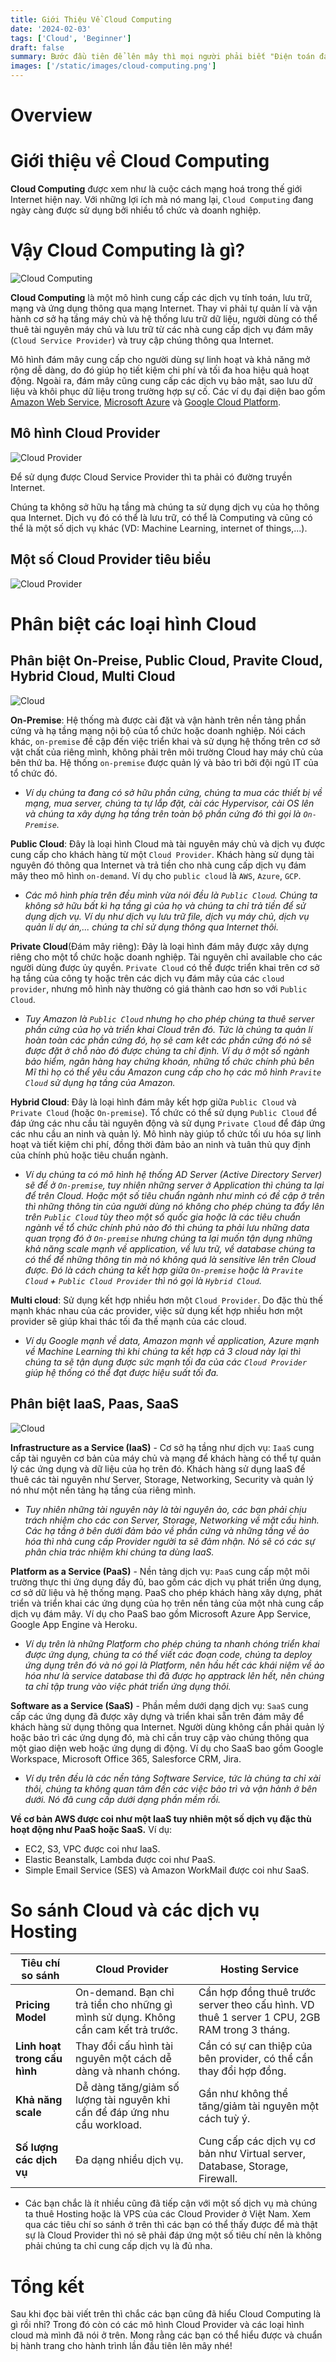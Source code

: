 ```yaml
---
title: Giới Thiệu Về Cloud Computing
date: '2024-02-03'
tags: ['Cloud', 'Beginner']
draft: false
summary: Bước đầu tiên để lên mây thì mọi người phải biết "Điện toán đám mây" là  gì?
images: ['/static/images/cloud-computing.png']
---
```


# Overview

<TOCInline toc={props.toc} exclude="Introduction" />

# Giới thiệu về Cloud Computing

**Cloud Computing** được xem như là cuộc cách mạng hoá trong thế giới Internet hiện nay. Với những lợi ích mà nó mang lại, `Cloud Computing` đang ngày càng được sử dụng bởi nhiều tổ chức và doanh nghiệp.

# Vậy Cloud Computing là gì?

![Cloud Computing](/static/images/cloud-computing.png)

**Cloud Computing** là một mô hình cung cấp các dịch vụ tính toán, lưu trữ, mạng và ứng dụng thông qua mạng Internet. Thay vi phải tự quản lí và vận hành cơ sở hạ tầng máy chủ và hệ thống lưu trữ dữ liệu, người dùng có thể thuê tài nguyên máy chủ và lưu trữ từ các nhà cung cấp dịch vụ đám mây (`Cloud Service Provider`) và truy cập chúng thông qua Internet.

Mô hình đám mây cung cấp cho người dùng sự linh hoạt và khả năng mở rộng dễ dàng, do đó giúp họ tiết kiệm chi phí và tối đa hoa hiệu quả hoạt động. Ngoài ra, đám mây cũng cung cấp các dịch vụ bảo mật, sao lưu dữ liệu và khôi phục dữ liệu trong trường hợp sự cố. Các ví dụ đại diện bao gồm [Amazon Web Service](https://aws.amazon.com/vi/?nc2=h_lg), [Microsoft Azure](https://azure.microsoft.com/en-us) và [Google Cloud Platform](https://cloud.google.com/).

## Mô hình Cloud Provider

![Cloud Provider](/static/images/mo-hinh-cloud-provider.png)

Để sử dụng được Cloud Service Provider thì ta phải có đường truyền Internet.

Chúng ta không sở hữu hạ tầng mà chúng ta sử dụng dịch vụ của họ thông qua Internet. Dịch vụ đó có thể là lưu trữ, có thể là Computing và cũng có thể là một số dịch vụ khác (VD: Machine Learning, internet of things,...).

## Một số Cloud Provider tiêu biểu

![Cloud Provider](/static/images/cloud-provider-tieu-bieu.png)

# Phân biệt các loại hình Cloud

## Phân biệt On-Preise, Public Cloud, Pravite Cloud, Hybrid Cloud, Multi Cloud

![Cloud](/static/images/loai-hinh-cloud.png)

**On-Premise**: Hệ thống mà được cài đặt và vận hành trên nền tảng
phần cứng và hạ tầng mạng nội bộ của tổ chức hoặc doanh nghiệp.
Nói cách khác, `on-premise` đề cập đến việc triển khai và sử dụng hệ
thống trên cơ sở vật chất của riêng mình, không phải trên môi trường
Cloud hay máy chủ của bên thứ ba. Hệ thống `on-premise` được quản
lý và bảo trì bởi đội ngũ IT của tổ chức đó.

- _Ví dụ chúng ta đang có sở hữu phần cứng, chúng ta mua các thiết bị về mạng, mua server, chúng ta tự lắp đặt, cài các Hypervisor, cài OS lên và chúng ta xây dựng
hạ tầng trên toàn bộ phần cứng đó thì gọi là `On-Premise`._


**Public Cloud**: Đây là loại hình Cloud mà tài nguyên máy chủ và dịch vụ
được cung cấp cho khách hàng từ một `Cloud Provider`. Khách hàng sử
dụng tài nguyên đó thông qua Internet và trả tiền cho nhà cung cấp
dịch vụ đám mây theo mô hình `on-demand`. Ví dụ cho `public cloud` là
`AWS`, `Azure`, `GCP`.

- _Các mô hình phía trên đều mình vừa nói đều là `Public Cloud`. Chúng ta không sở hữu bất kì hạ tầng gì của họ và chúng ta chỉ trả tiền
để sử dụng dịch vụ. Ví dụ như dịch vụ lưu trữ file, dịch vụ máy chủ, dịch vụ quản lí dự án,... chúng ta chỉ sử dụng thông qua Internet thôi._

**Private Cloud**(Đám mây riêng): Đây là loại hình đám mây được xây
dựng riêng cho một tổ chức hoặc doanh nghiệp. Tài nguyên chỉ
available cho các người dùng được ủy quyền. `Private Cloud` có thể
được triển khai trên cơ sở hạ tầng của công ty hoặc trên các dịch vụ
đám mây của các `cloud provider`, nhưng mô hình này thường có giá
thành cao hơn so với `Public Cloud`. 

- _Tuy Amazon là `Public Cloud` nhưng họ cho phép chúng ta thuê server phần cứng của họ và triển khai Cloud trên đó. Tức là chúng ta quản lí
hoàn toàn các phần cứng đó, họ sẽ cam kêt các phần cứng đó nó sẽ được đặt ở chỗ nào đó được chúng ta chỉ định. 
Ví dụ ở một số ngành bảo hiểm, ngân hàng hay chứng khoán, những tổ chức chính phủ bên Mĩ thì họ có thể yêu cầu Amazon cung cấp cho họ các mô hình `Pravite Cloud` sử dụng hạ tầng của Amazon._

**Hybrid Cloud**: Đây là loại hình đám mây kết hợp giữa `Public Cloud` và
`Private Cloud` (hoặc `On-premise`). Tổ chức có thể sử dụng `Public Cloud`
để đáp ứng các nhu cầu tài nguyên động và sử dụng `Private Cloud` để
đáp ứng các nhu cầu an ninh và quản lý. Mô hình này giúp tổ chức tối
ưu hóa sự linh hoạt và tiết kiệm chi phí, đồng thời đảm bảo an ninh
và tuân thủ quy định của chính phủ hoặc tiêu chuẩn ngành.

- _Ví dụ chúng ta có mô hình hệ thống AD Server (Active Directory Server) sẽ để ở `On-premise`, tuy nhiên những server 
ở Application thì chúng ta lại để trên Cloud. Hoặc một số tiêu chuẩn ngành như mình có đề cập ở trên thì những thông tin của người dùng
nó không cho phép chúng ta đẩy lên trên `Public Cloud` tùy theo một số quốc gia hoặc là các tiêu chuẩn ngành về tổ chức chính phủ nào đó
thì chúng ta phải lưu những data quan trọng đó ở `On-premise` nhưng chúng ta lại muốn tận dụng những khả năng scale mạnh về application, về lưu trữ, về database chúng ta
có thể để những thông tin mà nó không quá là sensitive lên trên Cloud được. Đó là cách chúng ta kết hợp giữa `On-premise` hoặc là
`Pravite Cloud` + `Public Cloud Provider` thì nó gọi là `Hybrid Cloud`._

**Multi cloud**: Sử dụng kết hợp nhiều hơn một `Cloud Provider`. Do đặc
thù thế mạnh khác nhau của các provider, việc sử dụng kết hợp nhiều
hơn một provider sẽ giúp khai thác tối đa thế mạnh của các cloud.

- _Ví dụ Google mạnh về data, Amazon mạnh về application, Azure mạnh về Machine Learning thì khi chúng ta kết hợp cả 3 cloud này lại thì chúng ta sẽ tận dụng được sức mạnh tối đa của các `Cloud Provider`
giúp hệ thống có thể đạt được hiệu suất tối đa._

## Phân biệt IaaS, Paas, SaaS

![Cloud](/static/images/IaaS-PaaS-SaaS.png)

**Infrastructure as a Service (IaaS)** - Cơ sở hạ tầng như dịch vụ: `IaaS` cung cấp tài nguyên
cơ bản của máy chủ và mạng để khách hàng có thể tự quản lý các ứng dụng và dữ liệu
của họ trên đó. Khách hàng sử dụng IaaS để thuê các tài nguyên như Server, Storage,
Networking, Security và quản lý nó như một nền tảng hạ tầng của riêng mình.

- _Tuy nhiên những tài nguyên này là tài nguyên ảo, các bạn phải chịu trách nhiệm cho các con Server, Storage, Networking về mặt cấu hình.
Các hạ tầng ở bên dưới đảm bảo về phần cứng và những tầng về ảo hóa thì nhà cung cấp Provider người ta sẽ đảm nhận.
Nó sẽ có các sự phân chia trác nhiệm khi chúng ta dùng IaaS._ 

**Platform as a Service (PaaS)** - Nền tảng dịch vụ: `PaaS` cung cấp một môi trường thực thi
ứng dụng đầy đủ, bao gồm các dịch vụ phát triển ứng dụng, cơ sở dữ liệu và hệ thống
mạng. PaaS cho phép khách hàng xây dựng, phát triển và triển khai các ứng dụng của họ
trên nền tảng của một nhà cung cấp dịch vụ đám mây. Ví dụ cho PaaS bao gồm Microsoft
Azure App Service, Google App Engine và Heroku.

- _Ví dụ trên là những Platform cho phép chúng ta nhanh chóng triển khai được ứng dụng, chúng ta có thể viết các đoạn code, chúng ta deploy ứng dụng trên đó và nó gọi là Platform, nên hầu hết các khái niệm
về ảo hóa như là service database thì đã được họ apptrack lên hết, nên chúng ta chỉ tập trung vào việc phát triển ứng dụng thôi._

**Software as a Service (SaaS)** - Phần mềm dưới dạng dịch vụ: `SaaS` cung cấp các ứng dụng
đã được xây dựng và triển khai sẵn trên đám mây để khách hàng sử dụng thông qua
Internet. Người dùng không cần phải quản lý hoặc bảo trì các ứng dụng đó, mà chỉ cần
truy cập vào chúng thông qua một giao diện web hoặc ứng dụng di động. Ví dụ cho SaaS
bao gồm Google Workspace, Microsoft Office 365, Salesforce CRM, Jira.

- _Ví dụ trên đều là các nền tảng Software Service, tức là chúng ta chỉ xài thôi, chúng ta không quan tâm đến các việc bảo trì và vận hành ở bên dưới. Nó đã cung cấp dưới dạng phần mềm rồi._

**Về cơ bản AWS được coi như một IaaS tuy nhiên một số dịch vụ đặc
thù hoạt động như PaaS hoặc SaaS.** Ví dụ:
- EC2, S3, VPC được coi như IaaS.
- Elastic Beanstalk, Lambda được coi như PaaS.
- Simple Email Service (SES) và Amazon WorkMail được coi như SaaS.

# So sánh Cloud và các dịch vụ Hosting

| **Tiêu chí so sánh**         |                          **Cloud Provider**                                         |                                    **Hosting Service**                                       |
|------------------------------|-------------------------------------------------------------------------------------|----------------------------------------------------------------------------------------------|
| **Pricing Model**            | On-demand. Bạn chỉ trả tiền cho những gì mình sử dụng. Không cần cam kết trả trước. | Cần hợp đồng thuê trước server theo cấu hình. VD thuê 1 server 1 CPU, 2GB RAM trong 3 tháng. |
| **Linh hoạt trong cấu hình** | Thay đổi cấu hình tài nguyên một cách dễ dàng và nhanh chóng.                       | Cần có sự can thiệp của bên provider, có thể cần thay đổi hợp đồng.                          |
| **Khả năng scale**           | Dễ dàng tăng/giảm số lượng tài nguyên khi cần để đáp ứng nhu cầu workload.          | Gần như không thể tăng/giảm tài nguyên một cách tuỳ ý.                                       |
| **Số lượng các dịch vụ**     | Đa dạng nhiều dịch vụ.                                                              | Cung cấp các dịch vụ cơ bản như Virtual server, Database, Storage, Firewall.                 |

- Các bạn chắc là ít nhiều cũng đã tiếp cận với một số dịch vụ mà chúng ta thuê Hosting hoặc là VPS của các Cloud Provider
ở Việt Nam. Xem qua các tiêu chí so sánh ở trên thì các bạn có thể thấy được để mà thật sự là Cloud Provider thì nó sẽ phải đáp ứng một số tiêu
chí nên là không phải chúng ta chỉ cung cấp dịch vụ là đủ nha.

# Tổng kết

Sau khi đọc bài viết trên thì chắc các bạn cũng đã hiểu Cloud Computing là gì rồi nhỉ?
Trong đó còn có các mô hình Cloud Provider và các loại hình cloud mà mình đã nói ở trên. Mong rằng các bạn có thể hiểu được và chuẩn bị hành trang cho
hành trình lần đầu tiên lên mây nhé!



